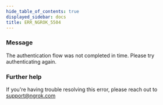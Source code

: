 ```yaml
---
hide_table_of_contents: true
displayed_sidebar: docs
title: ERR_NGROK_5504
---
```


### Message

The authentication flow was not completed in time. Please try authenticating again.

<ErrorDetails />

### Further help

If you're having trouble resolving this error, please reach out to [support@ngrok.com](mailto:support@ngrok.com?subject=Help%20with%20ERR_NGROK_5504)
